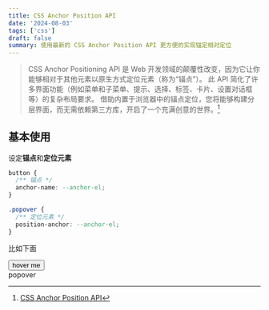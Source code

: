 ```yaml
---
title: CSS Anchor Position API
date: '2024-08-03'
tags: ['css']
draft: false
summary: 使用最新的 CSS Anchor Position API 更方便的实现锚定相对定位
---
```


> CSS Anchor Positioning API 是 Web 开发领域的颠覆性改变，因为它让你能够相对于其他元素以原生方式定位元素（称为“锚点”）。
此 API 简化了许多界面功能（例如菜单和子菜单、提示、选择、标签、卡片、设置对话框等）的复杂布局要求。
借助内置于浏览器中的锚点定位，您将能够构建分层界面，而无需依赖第三方库，开启了一个充满创意的世界。[^1]

## 基本使用

设定**锚点**和**定位元素**

```css
button {
  /** 锚点 */
  anchor-name: --anchor-el;
}

.popover {
  /** 定位元素 */
  position-anchor: --anchor-el;
}
```

比如下面

<div>
  <button class="border-2 border-gray-100 rounded py-1 px-2" style={{ anchorName: '--anchor-el' }} >hover me</button>
  <div style={{ top: 'anchor(--anchor-el bottom)' }} >popover</div>
</div>

[^1]: [CSS Anchor Position API](https://developer.chrome.com/blog/anchor-positioning-api)